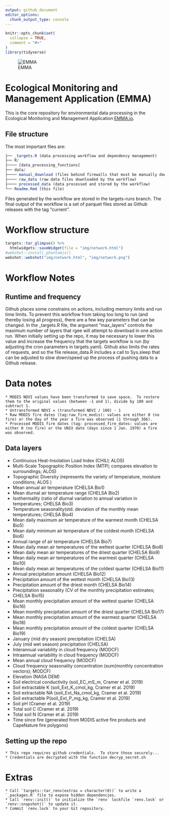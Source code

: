 ```yaml
---
output: github_document
editor_options: 
  chunk_output_type: console
---
```


```r
knitr::opts_chunk$set(
  collapse = TRUE,
  comment = "#>"
)
library(tidyverse)
```

![EMMA](img/EMMA Logo_RE_3.jpg)

# Ecological Monitoring and Management Application (EMMA)

This is the core repository for environmental data processing in the Ecological Monitoring and Management Application [EMMA.io](EMMA.io).

## File structure

The most important files are:

```r
├── _targets.R (data processing workflow and dependency management)
├── R/
├──── [data_processing_functions]
├── data/
├──── manual_download (files behind firewalls that must be manually downloaded)
├──── raw_data (raw data files downloaded by the workflow)
├──── processed_data (data processed and stored by the workflow)
└── Readme.Rmd (this file)
```

Files generated by the workflow are stored in the targets-runs branch.  The final output of the workflow is a set of parquet files stored as Github releases with the tag "current".

# Workflow structure

```r
targets::tar_glimpse() %>% 
  htmlwidgets::saveWidget(file = "img/network.html")
#webshot::install_phantomjs()
webshot::webshot("img/network.html", "img/network.png")
```

# Workflow Notes

## Runtime and frequency
Github places some constrains on actions, including memory limits and run time limits.  To prevent this workflow from taking too long to run (and thereby losing all progress), there are a few key parameters that can be changed. In the _targets.R file, the argument "max_layers" controls the maximum number of layers that rgee will attempt to download in one action run. When initially setting up the repo, it may be necessary to lower this value and increase the frequency that the targets workflow is run (by adjusting the cron parameters in targets.yaml). Github also limits the rates of requests, and so the file release_data.R includes a call to Sys.sleep that can be adjusted to slow down/speed up the process of pushing data to a Github release.

# Data notes

    * MODIS NDVI values have been transformed to save space.  To restore them to the original values (between -1 and 1), divide by 100 and subtract 1.
    * Untransformed NDVI = (transformed NDVI / 100) - 1
    * Raw MODIS fire dates (tag:raw_fire_modis): values are either 0 (no fire) or the day of the year a fire was observed (1 through 366).
    * Processed MODIS fire dates (tag: processed_fire_dates: values are either 0 (no fire) or the UNIX date (days since 1 Jan. 1970) a fire was observed.
    
    
## Data layers

* Continuous Heat-Insolation Load Index (CHILI; ALOS)
* Multi-Scale Topographic Position Index (MTPI; compares elevation to surroundings; ALOS)
* Topographic Diversity (represents the variety of temperature, moisture conditions; ALOS )
* Mean annual air temperature (CHELSA Bio1)
* Mean diurnal air temperature range (CHELSA Bio2)
* Isothermality (ratio of diurnal variation to annual variation in temperatures; CHELSA Bio3)
* Temperature seasonality(std. deviation of the monthly mean temperatures; CHELSA Bio4)
* Mean daily maximum air temperature of the warmest month (CHELSA Bio5)
* Mean daily minimum air temperature of the coldest month (CHELSA Bio6)
* Annual range of air temperature (CHELSA Bio7)
* Mean daily mean air temperatures of the wettest quarter (CHELSA Bio8)
* Mean daily mean air temperatures of the driest quarter (CHELSA Bio9)
* Mean daily mean air temperatures of the warmest quarter (CHELSA Bio10)
* Mean daily mean air temperatures of the coldest quarter (CHELSA Bio11)
* Annual precipitation amount (CHELSA Bio12)
* Precipitation amount of the wettest month (CHELSA Bio13)
* Precipitation amount of the driest month (CHELSA Bio14)
* Precipitation seasonality (CV of the monthly precipitation estimates; CHELSA Bio15)
* Mean monthly precipitation amount of the wettest quarter (CHELSA Bio16)
* Mean monthly precipitation amount of the driest quarter (CHELSA Bio17)
* Mean monthly precipitation amount of the warmest quarter (CHELSA Bio18)
* Mean monthly precipitation amount of the coldest quarter (CHELSA Bio19)
* January (mid dry season) precipitation (CHELSA)
* July (mid wet season) precipitation (CHELSA)
* Interannual variability in cloud frequency (MODCF)
* Intraannual variability in cloud frequency (MODCF)
* Mean annual cloud frequency (MODCF)
* Cloud frequency seasonality concentration (sum(monthly concentration vectors); MODCF)
* Elevation (NASA DEM)
* Soil electrical conductivity (soil_EC_mS_m, Cramer et al. 2019)
* Soil extractable K (soil_Ext_K_cmol_kg, Cramer et al. 2019)
* Soil extractable NA (soil_Ext_Na_cmol_kg, Cramer et al. 2019)  
* Soil extractable P(soil_Ext_P_mg_kg, Cramer et al. 2019)
* Soil pH (Cramer et al. 2019)
* Total soil C (Cramer et al. 2019)
* Total soil N (Cramer et al. 2019)
* Time since fire (generated from MODIS active fire products and CapeNature fire polygons) 

     
## Setting up the repo
    * This repo requires github credentials.  To store those securely...
    * Credentials are decrypted with the function decryp_secret.sh

# Extras

    * Call `targets::tar_renv(extras = character(0))` to write a `_packages.R` file to expose hidden dependencies.
    * Call `renv::init()` to initialize the `renv` lockfile `renv.lock` or `renv::snapshot()` to update it.
    * Commit `renv.lock` to your Git repository.

